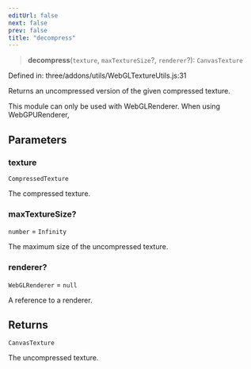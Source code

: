 ```yaml
---
editUrl: false
next: false
prev: false
title: "decompress"
---
```


> **decompress**(`texture`, `maxTextureSize`?, `renderer`?): `CanvasTexture`

Defined in: three/addons/utils/WebGLTextureUtils.js:31

Returns an uncompressed version of the given compressed texture.

This module can only be used with WebGLRenderer. When using WebGPURenderer,

## Parameters

### texture

`CompressedTexture`

The compressed texture.

### maxTextureSize?

`number` = `Infinity`

The maximum size of the uncompressed texture.

### renderer?

`WebGLRenderer` = `null`

A reference to a renderer.

## Returns

`CanvasTexture`

The uncompressed texture.
